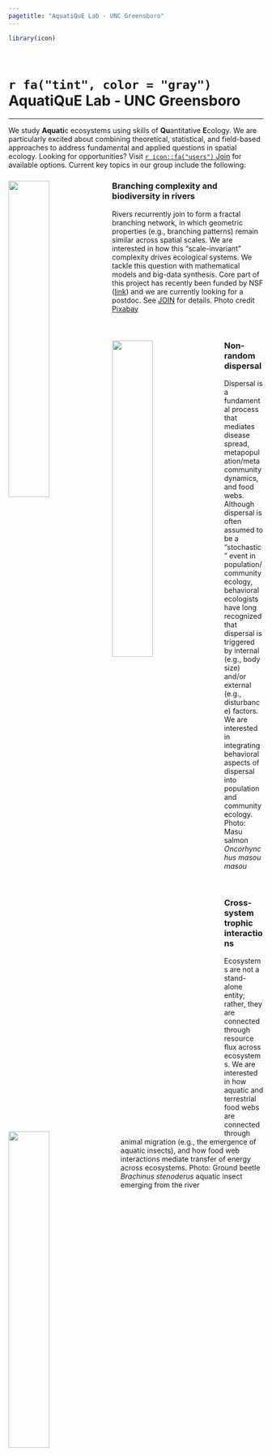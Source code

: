 ```yaml
---
pagetitle: "AquatiQuE Lab - UNC Greensboro"
---
```


```r

library(icon)

```
\

# `r fa("tint", color = "gray")` AquatiQuE Lab - UNC Greensboro

---

We study **Aquati**c ecosystems using skills of **Qu**antitative **E**cology. We are particularly excited about combining theoretical, statistical, and field-based approaches to address fundamental and applied questions in spatial ecology. Looking for opportunities? Visit [`r icon::fa("users")` Join](join.html) for available options. Current key topics in our group include the following:

<div class="clearfix">
<img src="image/img01.jpg" style = "width: 40%" align = left>

### Branching complexity and biodiversity in rivers

Rivers recurrently join to form a fractal branching network, in which geometric properties (e.g., branching patterns) remain similar across spatial scales. We are interested in how this “scale-invariant” complexity drives ecological systems. We tackle this question with mathematical models and big-data synthesis. Core part of this project has recently been funded by NSF ([link](https://nsf.gov/awardsearch/showAward?AWD_ID=2015634&HistoricalAwards=false)) and we are currently looking for a postdoc. See [JOIN](join.html) for details. Photo credit <a href="https://pixabay.com/ja/?utm_source=link-attribution&amp;utm_medium=referral&amp;utm_campaign=image&amp;utm_content=1031760">Pixabay</a>
</div>
\
<div class="clearfix">
<img src="image/img02.jpg" style = "width: 40%; margin-right: 20px" align = left>

### Non-random dispersal

Dispersal is a fundamental process that mediates disease spread, metapopulation/metacommunity dynamics, and food webs. Although dispersal is often assumed to be a “stochastic” event in population/community ecology, behavioral ecologists have long recognized that dispersal is triggered by internal (e.g., body size) and/or external (e.g., disturbance) factors. We are interested in integrating behavioral aspects of dispersal into population and community ecology. Photo: Masu salmon *Oncorhynchus masou masou*
</div>
\
<div class="clearfix">
<img src="image/img03.jpg" style = "width: 40%; margin-right: 20px" align = left>

### Cross-system trophic interactions

Ecosystems are not a stand-alone entity; rather, they are connected through resource flux across ecosystems. We are interested in how aquatic and terrestrial food webs are connected through animal migration (e.g., the emergence of aquatic insects), and how food web interactions mediate transfer of energy across ecosystems. Photo: Ground beetle *Brachinus stenoderus* aquatic insect emerging from the river
</div>

